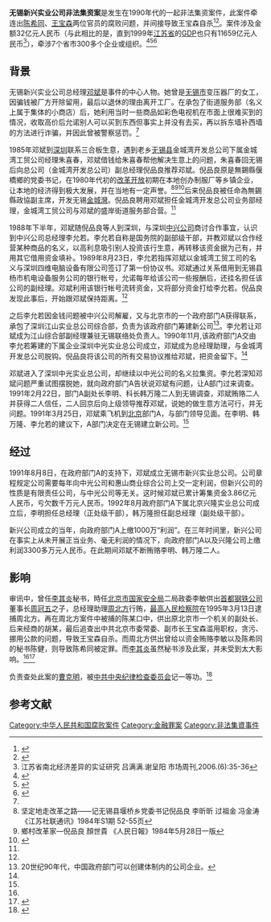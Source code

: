 '''无锡新兴实业公司非法集资案'''是发生在1990年代的一起非法集资案件，此案件牵连出[[陈希同|陈希同]]、[[王宝森|王宝森]]两位官员的腐败问题，并间接导致王宝森自杀<ref name=zyw>{{Cite web|title=王宝森|url=http://review.jcrb.com.cn/ournews/asp/tgda/wbs/index.htm|accessdate=2019-08-24|publisher=正义网|archiveurl=https://web.archive.org/web/20160324191624/http://review.jcrb.com.cn/ournews/asp/tgda/wbs/index.htm|archivedate=2016-03-24|dead-url=yes}}</ref><ref name=shsb>{{Cite web|title=我到了王宝森自杀现场|url=http://news.sina.com.cn/richtalk/news/society/9902/022404.html|accessdate=2019-08-24|date=1999-02-24|publisher=新浪网|archiveurl=https://web.archive.org/web/20140924044950/http://news.sina.com.cn/richtalk/news/society/9902/022404.html|archivedate=2014-09-24|dead-url=yes}}</ref>。案件涉及金额32亿元人民币（与此相比的是，直到1999年[[江苏省|江苏省]]的[[国内生产总值|GDP]]也只有11659亿元人民币<ref>江苏省南北经济差异的实证研究 吕满满.谢呈阳 市场周刊,2006.(6):35-36</ref>），牵涉7个省市300多个企业或组织。<ref>{{Cite web|title="反腐斗士"曹克明去世 查案曾牵出陈希同王宝森|url=http://j.news.163.com/navi/99/2014090509/A5CA72K600014SEH.html?frp091|accessdate=2019-08-24|date=2014-09-05|publisher=网易|archiveurl=https://web.archive.org/web/20140924041052/http://j.news.163.com/navi/99/2014090509/A5CA72K600014SEH.html?frp091|archivedate=2014-09-24|dead-url=yes}}</ref><ref name="zty">{{Cite web|title=弥天大谎的破灭——无锡新兴公司非法集资案查处始末--《青年文学》1996年07期|url=http://www.cnki.com.cn/Article/CJFDTotal-QNWX199607005.htm|accessdate=2019-08-24|work=www.cnki.com.cn|archive-date=2019-08-27|archive-url=https://web.archive.org/web/20190827140511/http://www.cnki.com.cn/Article/CJFDTotal-QNWX199607005.htm|dead-url=no}}</ref><ref>{{Cite web|title=庆功：查处邓斌非法集资案|url=http://xh.xhby.net/mp1/html/2008-01/11/content_6061758.htm|accessdate=2019-08-24|date=2008-01-11|publisher=新华日报|archiveurl=https://web.archive.org/web/20140924042828/http://xh.xhby.net/mp1/html/2008-01/11/content_6061758.htm|archivedate=2014-09-24|dead-url=yes}}</ref>

==背景==
无锡新兴实业公司总经理[[邓斌|邓斌]]是事件的中心人物。她曾是[[无锡市|无锡市]]变压器厂的女工，因骗钱被厂方开除留用，最后以退休的理由离开工厂。在承包了街道服务部（名义上属于集体的小商店）后，她利用当时一些商品如彩色电视机在市面上很难买到的情况，收取高价后允诺别人可以买到东西但事实上并没有去买，再以拆东墙补西墙的方法进行诈骗，并因此曾被警察惩罚。<ref name="zty"/>

1985年邓斌到[[深圳市|深圳]]联系三合板生意，遇到老乡[[无锡县|无锡县]]金城湾开发总公司下属金城湾工贸公司经理朱喜春，邓斌借钱给朱喜春帮他解决生意上的问题，朱喜春回无锡后向总公司（金城湾开发总公司）副总经理倪品良推荐邓斌。倪品良原是無錫縣偃橋鄉的党委书记，在1980年代初的[[改革开放|改革开放]]初期在本地创办制服厂等乡镇企业，让本地的经济得到极大发展，并在当地有一定声誉。<ref>坚定地走改革之路——记无锡县堰桥乡党委书记倪品良 李昕昕 过祖金 冯金涛 《江苏社联通讯》1984年S1期 52-55页</ref><ref>鄉村改革家—倪品良 顏世貴 《人民日報》1984年5月28日一版</ref><ref>{{Cite web|title=无锡：乡镇企业“精彩转身”|url=http://www.yznews.com.cn/yzwb/html/2008-04/28/content_3756630.htm|accessdate=2019-08-24|date=2008-04-28|publisher=扬州新闻网|archiveurl=https://archive.today/20140929110718/http://www.yznews.com.cn/yzwb/html/2008-04/28/content_3756630.htm|archivedate=2014-09-29|dead-url=yes}}</ref>后来倪品良被任命為無錫縣政協副主席，开发无锡[[金城灣|金城灣]]。倪品良聘用邓斌担任金城湾开发总公司业务部经理，金城湾工贸公司与邓斌的盛岸街道服务部合营。<ref name="zty"/>

1988年下半年，邓斌随倪品良等人到深圳，与深圳[[中兴通讯|中兴公司]]商讨合作事宜，认识到中兴公司总经理李允若。李允若自称是国务院的副部级干部，并教邓斌以合作经营某种商品的名义，以高利息吸引别人投资该行生意，再转移该资金据为己有，并用其它借用资金填补。1989年8月23日，李允若指挥邓斌以金城湾工贸工司的名义与深圳四维电脑设备有限公司签订了第一份协议书。邓斌通过关系借用到无锡县杨市机电设备服务公司的银行帐号，允诺每年给该公司一些报酬后，还挂名担任该公司的副经理。邓斌利用该银行帐号流转资金，又将部分资金打给李允若。倪品良发现此事后，开始跟邓斌保持距离。<ref name="zty"/>

之后李允若因金钱问题被中兴公司解雇，又与北京市的一个政府部门A获得联系，承包了深圳江山实业总公司综合部，负责为该政府部门筹建新公司<ref>20世纪90年代，中国政府部门可以创建体制内的公司企业。</ref>。李允若让邓斌成为江山综合部副经理兼驻无锡联络处负责人。1990年11月,该政府部门A交由李允若筹建的下属企业深圳中光实业总公司成立，邓斌成为总经理助理，与金城湾开发总公司脱钩。倪品良将该公司的所有交易协议推给邓斌，把资金留下。<ref name="zty"/>

邓斌进入了深圳中光实业总公司，却继续以中光公司的名义拉集资。李允若深知邓斌问题严重试图摆脱她，就向政府部门A告状说邓斌有问题，让A部门过来调查。1991年2月22日，部门A副处长李明、科长韩万隆二人到无锡调查，邓斌贿赂二人并获得二人信任，二人回京后向上级领导推荐邓斌，说她的做生意方法可行，并无问题。1991年3月25日，邓斌乘飞机到[[北京市|北京]]部门A，与部门领导见面。在李明、韩万隆、李允若的建议下，A部门决定在无锡建立新公司。<ref name="zty"/>

==经过==
1991年8月8日，在政府部门A的支持下，邓斌成立无锡市新兴实业总公司。公司章程规定公司需要每年向中光公司和惠山商业综合公司上交一定利润，但新兴公司的性质是有限责任公司，与中光公司等无关。这时候邓斌已累计筹集资金3.86亿元人民币，亏欠数千万元人民币。1992年8月政府部门A下属北京兴隆实业总公司成立后，李明担任总经理（正处级干部），韩万隆担任副总经理（副处级干部）。

新兴公司成立的当年，向政府部门A上缴1000万“利润”。在三年时间里，新兴公司在事实上从未开展正当业务、毫无利润的情况下，向政府部门A以及兴隆公司上缴利润3300多万元人民币。在此期间邓斌不断贿赂李明、韩万隆二人。

==影响==
审讯中，曾任[[李其炎|李其炎]]秘书，時任[[北京市国家安全局|北京市国家安全局]]二局政委李敏供出[[首钢集团|首都钢铁公司]]董事长[[周冠五|周冠五]]之子，总经理助理[[周北方|周北方]]行贿，[[中华人民共和国最高人民检察院|最高人民检察院]]在1995年3月13日逮捕周北方。再在周北方案件中被捕的陈某口中，供出原北京市一个机关的副处长、后来经商的胡某，最后追查出中共北京市委常委、副市长王宝森滥用职权，贪污、挪用公款的问题，导致王宝森自杀。而周北方供出曾给以资金贿赂李敏以及陈希同的秘书陈健，则导致陈希同被定罪。而[[李其炎|李其炎]]虽然秘书涉及此案，并未受到太大影响。<ref name="zty"/><ref>{{Cite web|title=周北方：红色大亨香江沉浮记|url=http://cnlawnn.com/jdht/html/?4429.html|accessdate=2019-08-24|archiveurl=https://web.archive.org/web/20161222223317/http://cnlawnn.com/jdht/html/?4429.html|archivedate=2016-12-22|dead-url=yes}}</ref>

负责查处此案的[[曹克明|曹克明]]，被[[中国共产党中央纪律检查委员会|中共中央纪律检查委员会]]记一等功。<ref>{{Cite web|title=查处无锡新兴实业总公司非法集资案做出重要贡献中纪委给曹克明记一等功（1996.01.30 ）|url=http://www.people.com.cn/GB/channel1/11/20000804/173515.html|accessdate=2019-08-24|publisher=人民网|archive-date=2015-09-24|archive-url=https://web.archive.org/web/20150924112706/http://www.people.com.cn/GB/channel1/11/20000804/173515.html|dead-url=no}}</ref>

==参考文献==
{{reflist}}

[[Category:中华人民共和国腐败案件|Category:中华人民共和国腐败案件]]
[[Category:金融罪案|Category:金融罪案]]
[[Category:非法集資事件|Category:非法集資事件]]